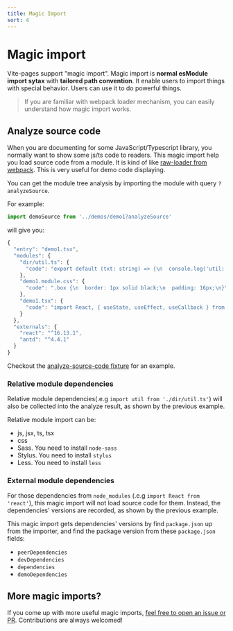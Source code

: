 ```yaml
---
title: Magic Import
sort: 4
---
```


# Magic import

Vite-pages support "magic import". Magic import is **normal esModule import sytax** with **tailored path convention**. It enable users to import things with special behavior. Users can use it to do powerful things.

> If you are familiar with webpack loader mechanism, you can easily understand how magic import works.

## Analyze source code

When you are documenting for some JavaScript/Typescript library, you normally want to show some js/ts code to readers. This magic import help you load source code from a module. It is kind of like [raw-loader from webpack](https://webpack.js.org/loaders/raw-loader/). This is very useful for demo code displaying.

You can get the module tree analysis by importing the module with query `?analyzeSource`.

For example:

```ts
import demoSource from '../demos/demo1?analyzeSource'
```

will give you:

```ts
{
  "entry": "demo1.tsx",
  "modules": {
    "dir/util.ts": {
      "code": "export default (txt: string) => {\n  console.log('util:' + txt)\n}\n"
    },
    "demo1.module.css": {
      "code": ".box {\n  border: 1px solid black;\n  padding: 16px;\n}\n\n.title {\n  margin-top: 0;\n  margin-bottom: 8px;\n  color: blue;\n}\n"
    },
    "demo1.tsx": {
      "code": "import React, { useState, useEffect, useCallback } from 'react'\n// This is an external library used by demo\nimport { Button } from 'antd'\nimport 'antd/dist/antd.css'\n\nimport util from './dir/util'\nimport style from './demo1.module.css'\n\ninterface IProps {}\n\nconst Demo1: React.FC<IProps> = (props) => {\n  useEffect(() => {\n    util('demo1')\n  }, [])\n\n  return (\n    <div className={style.box}>\n      <h1 className={style.title}>This demo use a library</h1>\n      <Button type=\"primary\">Primary Button</Button>\n    </div>\n  )\n}\n\nexport default Demo1\n"
    }
  },
  "externals": {
    "react": "^16.13.1",
    "antd": "^4.4.1"
  }
}
```

Checkout the [analyze-source-code fixture](https://github.com/vitejs/vite-plugin-react-pages/blob/master/fixtures/analyze-source-code/pages/index$.tsx) for an example.

### Relative module dependencies

Relative module dependencies(.e.g `import util from './dir/util.ts'`) will also be collected into the analyze result, as shown by the previous example.

Relative module import can be:

- js, jsx, ts, tsx
- css
- Sass. You need to install `node-sass`
- Stylus. You need to install `stylus`
- Less. You need to install `less`

### External module dependencies

For those dependencies from `node_modules` (.e.g `import React from 'react'`), this magic import will not load source code for them. Instead, the dependencies' versions are recorded, as shown by the previous example.

This magic import gets dependencies' versions by find `package.json` up from the importer, and find the package version from these `package.json` fields:

- `peerDependencies`
- `devDependencies`
- `dependencies`
- `demoDependencies`

## More magic imports?

If you come up with more useful magic imports, [feel free to open an issue or PR](https://github.com/vitejs/vite-plugin-react-pages/issues). Contributions are always welcomed!
